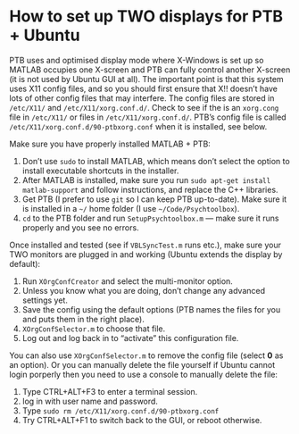 # How to set up TWO displays for PTB + Ubuntu

PTB uses and optimised display mode where X-Windows is set up so MATLAB occupies one X-screen and PTB can fully control another X-screen (it is not used by Ubuntu GUI at all). The important point is that this system uses X11 config files, and so you should first ensure that X!! doesn't have lots of other config files that may interfere. The config files are stored in `/etc/X11/` and `/etc/X11/xorg.conf.d/`. Check to see if the is an `xorg.cong` file in `/etc/X11/` or files in `/etc/X11/xorg.conf.d/`. PTB's config file is called `/etc/X11/xorg.conf.d/90-ptbxorg.conf` when it is installed, see below.

Make sure you have properly installed MATLAB + PTB:

1) Don't use `sudo` to install MATLAB, which means don't select the option to install executable shortcuts in the installer.
2) After MATLAB is installed, make sure you run `sudo apt-get install matlab-support` and follow instructions, and replace the C++ libraries.
3) Get PTB (I prefer to use `git` so I can keep PTB up-to-date). Make sure it is installed in a `~/` home folder (I use `~/Code/Psychtoolbox`).
4) `cd` to the PTB folder and run `SetupPsychtoolbox.m` — make sure it runs properly and you see no errors.

Once installed and tested (see if `VBLSyncTest.m` runs etc.), make sure your TWO monitors are plugged in and working (Ubuntu extends the display by default):

1) Run `XOrgConfCreator` and select the multi-monitor option. 
2) Unless you know what you are doing, don't change any advanced settings yet.
2) Save the config using the default options (PTB names the files for you and puts them in the right place).
2) `XOrgConfSelector.m` to choose that file.
3) Log out and log back in to "activate" this configuration file.

You can also use `XOrgConfSelector.m` to remove the config file (select **0** as an option). Or you can manually delete the file yourself if Ubuntu cannot login porperly then you need to use a console to manually delete the file:

1) Type CTRL+ALT+F3 to enter a terminal session.
2) log in with user name and password.
3) Type `sudo rm /etc/X11/xorg.conf.d/90-ptbxorg.conf`
4) Try CTRL+ALT+F1 to switch back to the GUI, or reboot otherwise.

